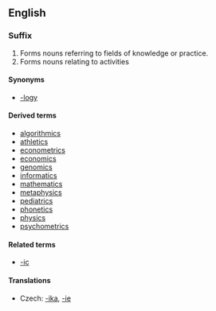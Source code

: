 {{see|ICS}}
==English==

===Suffix===
{{infl|en|suffix|cat=suffixes|sort=ics}}

# Forms nouns referring to fields of knowledge or practice.
# Forms nouns relating to activities

====Synonyms====
* {{sense|study, field of knowlegde}} [[-logy]]

====Derived terms====
* [[algorithmics]]
* [[athletics]]
* [[econometrics]]
* [[economics]]
* [[genomics]]
* [[informatics]]
* [[mathematics]]
* [[metaphysics]]
* [[pediatrics]]
* [[phonetics]]
* [[physics]]
* [[psychometrics]]

====Related terms====
* [[-ic]]

====Translations====
{{trans-top|fields of knowledge or practice}}
* Czech: [[-ika]], [[-ie]]
{{trans-mid}}
{{trans-bottom}}